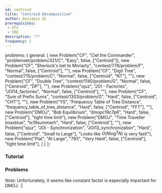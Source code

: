 ```yaml
---
id: centroid
title: "Centroid Decomposition"
author: Benjamin Qi
prerequisites: 
 - dfs
 - SRQ
description: "?"
frequency: 1
---
```



  problems: {
    general: [
      new Problem("CF", "Ciel the Commander", "problemset/problem/321/C", "Easy", false, ["Centroid"]),
			new Problem("CF", "Sherlock's bet to Moriarty", "contest/776/problem/F", "Normal", false, ["Centroid"], ""),
			new Problem("CF", "Digit Tree", "contest/715/problem/C", "Normal", false, ["Centroid", "NT"], ""),
			new Problem("CF", "Double Tree", "contest/1140/problem/G", "Normal", false, ["Centroid", "DP"], ""),
			new Problem("ojuz", "JOI - Factories", "JOI14_factories", "Normal", false, ["Centroid"], ""),
			new Problem("CF", "Sum of Prefix Sums", "contest/1303/problem/G", "Hard", false, ["Centroid", "CHT"], ""),
      new Problem("YS", "Frequency Table of Tree Distance", "frequency_table_of_tree_distance", "Hard", false, ["Centroid", "FFT"], ""),
      new Problem("DMOJ", "Bob Equilibrium", "dmopc19c7p6", "Hard", false, ["Centroid"], "tight time limit"),
      new Problem("DMOJ", "Time Traveller Imaxblue", "tc19summerh", "Hard", false, ["Centroid"], ""),
      new Problem("ojuz", "JOI - Synchronization", "JOI13_synchronization", "Hard", false, ["Centroid", "Small to Large"], "Looks like $O(N \log^3 N)$ is very fast!"),
      new Problem("Plat", "At Large", "793", "Very Hard", false, ["Centroid"], "tight time limit"),
    ]
  }
};

### Tutorial

<Resources>
  <Resource source="Carpanese" title="Illustrated Intro to Centroid Decomposition" url="https://medium.com/carpanese/an-illustrated-introduction-to-centroid-decomposition-8c1989d53308" starred></Resource>
  <Resource source="GFG" title="Centroid Decomposition of Tree" url="centroid-decomposition-of-tree"></Resource>
</Resources>

### Problems

<Problems problems={metadata.problems.general} />

*Note:* Unfortunately, it seems like constant factor is especially important for DMOJ. :|
